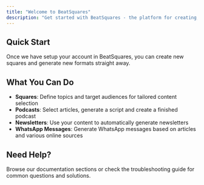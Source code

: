```yaml
---
title: "Welcome to BeatSquares"
description: "Get started with BeatSquares - the platform for creating, organizing, and sharing content through squares, podcasts, newsletters, and WhatsApp messages"
---
```




## Quick Start

Once we have setup your account in BeatSquares, you can create new squares and generate new formats straight away.

## What You Can Do

- **Squares**: Define topics and target audiences for tailored content selection
- **Podcasts**: Select articles, generate a script and create a finished podcast  
- **Newsletters**: Use your content to automatically generate newsletters
- **WhatsApp Messages**: Generate WhatsApp messages based on articles and various online sources
    
## Need Help?

Browse our documentation sections or check the troubleshooting guide for common questions and solutions.
